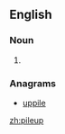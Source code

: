 {{also|pile up|pile-up}}
==English==

===Noun===
{{en-noun}}

# {{alternative spelling of|[[pile-up]]}}

===Anagrams===
* [[uppile#English|uppile]]

[[zh:pileup]]